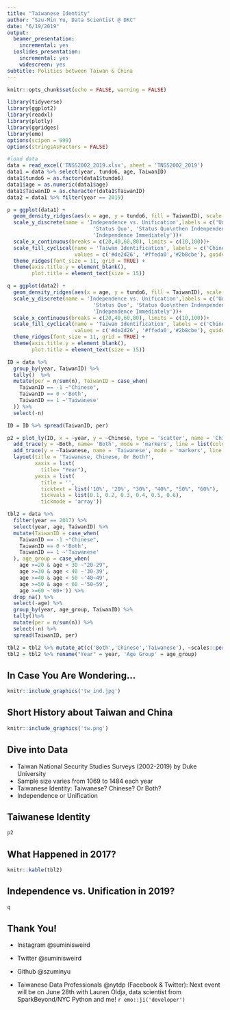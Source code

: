 ```yaml
---
title: "Taiwanese Identity"
author: "Szu-Min Yu, Data Scientist @ DKC"
date: "6/19/2019"
output:
  beamer_presentation:
    incremental: yes
  ioslides_presentation:
    incremental: yes
    widescreen: yes
subtitle: Politics between Taiwan & China
---
```


```r
knitr::opts_chunk$set(echo = FALSE, warning = FALSE)
```

```r
library(tidyverse)
library(ggplot2)
library(readxl)
library(plotly)
library(ggridges)
library(emo)
options(scipen = 999)
options(stringsAsFactors = FALSE)

#load data 
data = read_excel('TNSS2002_2019.xlsx', sheet = 'TNSS2002_2019')
data1 = data %>% select(year, tundo6, age, TaiwanID)
data1$tundo6 = as.factor(data1$tundo6)
data1$age = as.numeric(data1$age)
data1$TaiwanID = as.character(data1$TaiwanID)
data2 = data1 %>% filter(year == 2019)

p = ggplot(data1) +
  geom_density_ridges(aes(x = age, y = tundo6, fill = TaiwanID), scale = 0.9, alpha = 0.5, from = 0, to = 101)+
  scale_y_discrete(name = 'Independence vs. Unification',labels = c('Unification Immediately','Status Quo\nthen Unification' ,
                            'Status Quo', 'Status Quo\nthen Indenpendence',
                            'Independence Immediately'))+
  scale_x_continuous(breaks = c(20,40,60,80), limits = c(10,100))+
  scale_fill_cyclical(name = 'Taiwan Identification', labels = c('Chinese', 'Both', "Taiwanese"), 
                      values = c('#de2d26', '#ffeda0','#2b8cbe'), guide = 'legend')+
  theme_ridges(font_size = 11, grid = TRUE) + 
  theme(axis.title.y = element_blank(), 
        plot.title = element_text(size = 15))

q = ggplot(data2) +
  geom_density_ridges(aes(x = age, y = tundo6, fill = TaiwanID), scale = 0.9, alpha = 0.5, from = 0, to = 101)+
  scale_y_discrete(name = 'Independence vs. Unification',labels = c('Unification Immediately','Status Quo\nthen Unification' ,
                            'Status Quo', 'Status Quo\nthen Indenpendence',
                            'Independence Immediately'))+
  scale_x_continuous(breaks = c(20,40,60,80), limits = c(10,100))+
  scale_fill_cyclical(name = 'Taiwan Identification', labels = c('Chinese', 'Both', "Taiwanese"), 
                      values = c('#de2d26', '#ffeda0','#2b8cbe'), guide = 'legend')+
  theme_ridges(font_size = 11, grid = TRUE) + 
  theme(axis.title.y = element_blank(), 
        plot.title = element_text(size = 15))


```

```r

ID = data %>% 
  group_by(year, TaiwanID) %>%
  tally()  %>%
  mutate(per = n/sum(n), TaiwanID = case_when(
    TaiwanID == -1 ~"Chinese",
    TaiwanID == 0 ~'Both',
    TaiwanID == 1 ~'Taiwanese'
  )) %>%
  select(-n)

ID = ID %>% spread(TaiwanID, per)

p2 = plot_ly(ID, x = ~year, y = ~Chinese, type = 'scatter', name = 'Chinese', mode = 'markers', marker = list(color= '#7f0000'), line = list(color= '#7f0000')) %>%
  add_trace(y = ~Both, name= 'Both', mode = 'markers', line = list(color = '#fec44f'), marker = list(color = '#fec44f')) %>%
  add_trace(y = ~Taiwanese, name = 'Taiwanese', mode = 'markers', line = list(color = '#006837'),marker = list(color = '#006837')) %>% 
  layout(title = 'Taiwanese, Chinese, Or Both?',
         xaxis = list(
           title= "Year"),
         yaxis = list(
           title = '',
           ticktext = list('10%', '20%', "30%", "40%", "50%", "60%"),
           tickvals = list(0.1, 0.2, 0.3, 0.4, 0.5, 0.6),
           tickmode = 'array'))

tbl2 = data %>%
  filter(year == 2017) %>%
  select(year, age, TaiwanID) %>%
  mutate(TaiwanID = case_when(
    TaiwanID == -1 ~"Chinese",
    TaiwanID == 0 ~'Both',
    TaiwanID == 1 ~'Taiwanese'
  ), age_group = case_when(
    age >=20 & age < 30 ~"20-29",
    age >=30 & age < 40 ~'30-39',
    age >=40 & age < 50 ~'40~49', 
    age >=50 & age < 60 ~'50~59',
    age >=60 ~'60+')) %>%
  drop_na() %>% 
  select(-age) %>%
  group_by(year, age_group, TaiwanID) %>% 
  tally()%>%
  mutate(per = n/sum(n)) %>%
  select(-n) %>%
  spread(TaiwanID, per)

tbl2 = tbl2 %>% mutate_at(c('Both','Chinese','Taiwanese'), ~scales::percent(., accuracy = .1)) 
tbl2 = tbl2 %>% rename("Year" = year, 'Age Group' = age_group)
```


## In Case You Are Wondering...
```r
knitr::include_graphics('tw_ind.jpg')
```

## Short History about Taiwan and China
```r
knitr::include_graphics('tw.png')
```

## Dive into Data {.build}
- Taiwan National Security Studies Surveys (2002-2019) by Duke University
- Sample size varies from 1069 to 1484 each year
- Taiwanese Identity: Taiwanese? Chinese? Or Both?
- Independence or Unification

## Taiwanese Identity

```r
p2
```

## What Happened in 2017?
```r
knitr::kable(tbl2)
```

## Independence vs. Unification in 2019?
```r
q
```

## Thank You!

- Instagram @suminisweird
- Twitter @suminisweird
- Github @szuminyu

- Taiwanese Data Professionals @nytdp (Facebook & Twitter):
Next event will be on June 28th with Lauren Oldja, data scientist from SparkBeyond/NYC Python and 
me! `r emo::ji('developer')`
